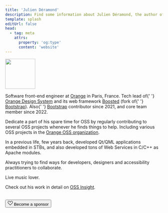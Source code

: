 ```yaml
---
title: 'Julien Déramond'
description: Find some information about Julien Déramond, the author of Open {re}Source.
template: splash
editUrl: false
head:
  - tag: meta
    attrs:
      property: 'og:type'
      content: 'website'
---
```



<div class="rounded-image">
	<Image src="/author-profile.jpg" alt="" width="96" height="96" />
</div>

<p class="lead">
	Software front-end engineer at <a href="https://www.orange.com">Orange</a> in
	Paris, France. Tech lead of{' '}
	<a href="https://system.design.orange.com">Orange Design System</a> and its
	web framework <a href="https://boosted.orange.com/">Boosted</a> (fork of{' '}
	<a href="https://getbootstrap.com/">Bootstrap</a>). Also{' '}
	<a href="https://getbootstrap.com/">Bootstrap</a> contributor since 2021, and
	core team member since 2022.
</p>

Dedicate a part of his spare time for OSS by regularly contributing to several OSS projects whenever he finds things to help. Including various OSS projects in the <a href="https://github.com/Orange-OpenSource">Orange OSS organization</a>.

In a previous life, few years back, developed Qt/QML applications embedded in STBs, and also developed tons of Web Services in C/C++ as Apache modules.

Always trying to find ways for developers, designers and accessibility practitioners to collaborate.

Live music lover.

Check out his work in detail on <a href="https://ossinsight.io/analyze/julien-deramond">OSS Insight</a>.

<div class="sl-flex" style="margin-top: 2rem">
	<Button
		href="https://github.com/sponsors/Open-reSource"
		class="action action-secondary action-outline"
	>
		<svg
			xmlns="http://www.w3.org/2000/svg"
			width="16"
			height="16"
			fill="currentColor"
			class="bi bi-suit-heart mr-2"
			viewBox="0 0 16 16"
		>
			<path d="m8 6.236-.894-1.789c-.222-.443-.607-1.08-1.152-1.595C5.418 2.345 4.776 2 4 2 2.324 2 1 3.326 1 4.92c0 1.211.554 2.066 1.868 3.37.337.334.721.695 1.146 1.093C5.122 10.423 6.5 11.717 8 13.447c1.5-1.73 2.878-3.024 3.986-4.064.425-.398.81-.76 1.146-1.093C14.446 6.986 15 6.131 15 4.92 15 3.326 13.676 2 12 2c-.777 0-1.418.345-1.954.852-.545.515-.93 1.152-1.152 1.595L8 6.236zm.392 8.292a.513.513 0 0 1-.784 0c-1.601-1.902-3.05-3.262-4.243-4.381C1.3 8.208 0 6.989 0 4.92 0 2.755 1.79 1 4 1c1.6 0 2.719 1.05 3.404 2.008.26.365.458.716.596.992a7.55 7.55 0 0 1 .596-.992C9.281 2.049 10.4 1 12 1c2.21 0 4 1.755 4 3.92 0 2.069-1.3 3.288-3.365 5.227-1.193 1.12-2.642 2.48-4.243 4.38z" />
		</svg>
		Become a sponsor
	</Button>
</div>

<div style="display: flex; gap: 1rem; padding-top: 1rem;">
	<FooterLink url="https://twitch.com/JulienUnderscore" type="Twitch">
		<path d="M3.857 0 1 2.857v10.286h3.429V16l2.857-2.857H9.57L14.714 8V0H3.857zm9.714 7.429-2.285 2.285H9l-2 2v-2H4.429V1.143h9.142v6.286z" />
		<path d="M11.857 3.143h-1.143V6.57h1.143V3.143zm-3.143 0H7.571V6.57h1.143V3.143z" />
	</FooterLink>
	<FooterLink url="https://github.com/julien-deramond" type="GitHub">
		<path d="M8 0C3.58 0 0 3.58 0 8c0 3.54 2.29 6.53 5.47 7.59.4.07.55-.17.55-.38 0-.19-.01-.82-.01-1.49-2.01.37-2.53-.49-2.69-.94-.09-.23-.48-.94-.82-1.13-.28-.15-.68-.52-.01-.53.63-.01 1.08.58 1.23.82.72 1.21 1.87.87 2.33.66.07-.52.28-.87.51-1.07-1.78-.2-3.64-.89-3.64-3.95 0-.87.31-1.59.82-2.15-.08-.2-.36-1.02.08-2.12 0 0 .67-.21 2.2.82.64-.18 1.32-.27 2-.27.68 0 1.36.09 2 .27 1.53-1.04 2.2-.82 2.2-.82.44 1.1.16 1.92.08 2.12.51.56.82 1.27.82 2.15 0 3.07-1.87 3.75-3.65 3.95.29.25.54.73.54 1.48 0 1.07-.01 1.93-.01 2.2 0 .21.15.46.55.38A8.012 8.012 0 0 0 16 8c0-4.42-3.58-8-8-8z" />
	</FooterLink>
	<FooterLink url="https://twitter.com/JulienDeramond" type="Twitter">
		<path d="M5.026 15c6.038 0 9.341-5.003 9.341-9.334 0-.14 0-.282-.006-.422A6.685 6.685 0 0 0 16 3.542a6.658 6.658 0 0 1-1.889.518 3.301 3.301 0 0 0 1.447-1.817 6.533 6.533 0 0 1-2.087.793A3.286 3.286 0 0 0 7.875 6.03a9.325 9.325 0 0 1-6.767-3.429 3.289 3.289 0 0 0 1.018 4.382A3.323 3.323 0 0 1 .64 6.575v.045a3.288 3.288 0 0 0 2.632 3.218 3.203 3.203 0 0 1-.865.115 3.23 3.23 0 0 1-.614-.057 3.283 3.283 0 0 0 3.067 2.277A6.588 6.588 0 0 1 .78 13.58a6.32 6.32 0 0 1-.78-.045A9.344 9.344 0 0 0 5.026 15z" />
	</FooterLink>
	<FooterLink url="https://linkedin.com/in/julienderamond" type="LinkedIn">
		<path d="M0 1.146C0 .513.526 0 1.175 0h13.65C15.474 0 16 .513 16 1.146v13.708c0 .633-.526 1.146-1.175 1.146H1.175C.526 16 0 15.487 0 14.854V1.146zm4.943 12.248V6.169H2.542v7.225h2.401zm-1.2-8.212c.837 0 1.358-.554 1.358-1.248-.015-.709-.52-1.248-1.342-1.248-.822 0-1.359.54-1.359 1.248 0 .694.521 1.248 1.327 1.248h.016zm4.908 8.212V9.359c0-.216.016-.432.08-.586.173-.431.568-.878 1.232-.878.869 0 1.216.662 1.216 1.634v3.865h2.401V9.25c0-2.22-1.184-3.252-2.764-3.252-1.274 0-1.845.7-2.165 1.193v.025h-.016a5.54 5.54 0 0 1 .016-.025V6.169h-2.4c.03.678 0 7.225 0 7.225h2.4z" />
	</FooterLink>
</div>
